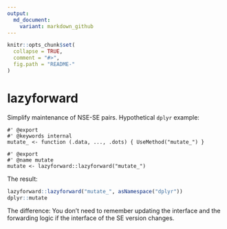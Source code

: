 ```yaml
---
output:
  md_document:
    variant: markdown_github
---
```


<!-- README.md is generated from README.Rmd. Please edit that file -->

```r
knitr::opts_chunk$set(
  collapse = TRUE,
  comment = "#>",
  fig.path = "README-"
)
```

# lazyforward

Simplify maintenance of NSE-SE pairs. Hypothetical `dplyr` example:

```
#' @export
#' @keywords internal
mutate_ <- function (.data, ..., .dots) { UseMethod("mutate_") }

#' @export
#' @name mutate
mutate <- lazyforward::lazyforward("mutate_")
```

The result:

```r
lazyforward::lazyforward("mutate_", asNamespace("dplyr"))
dplyr::mutate
```

The difference: You don't need to remember updating the interface and the forwarding logic if the interface of the SE version changes.
